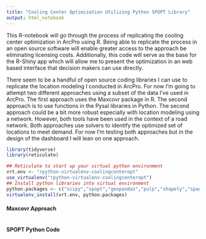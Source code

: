 ```yaml
---
title: "Cooling Center Optimization Utilizing Python SPOPT Library"
output: html_notebook
---
```


This R-notebook will go through the process of replicating the cooling center optimization in ArcPro using R. Being able to replicate the process in an open source software will enable greater access to the approach be eliminating licensing costs. Additionally, this code will serve as the base for the R-Shiny app which will allow me to present the optimization in an web based interface that decision makers can use directly. 

There seem to be a handful of open source coding libraries I can use to replicate the location modeling I conducted in ArcPro. For now I'm going to attempt two different approaches using a subset of the data I've used in ArcPro. The first approach uses the Maxcovr package in R. The second approach is to use functions in the Pysal libraries in Python. The second approach could be a bit more robust especially with location modeling using a network. However, both tools have been used in the context of a road network. Both approaches use solvers to identify the optimized set of locations to meet demand. For now I'm testing both approaches but in the design of the dashboard I will lean on one approach. 


```r
library(tidyverse)
library(reticulate)

## Reticulate to start up your virtual python environment
vrt.env <- "rpython-virtualenv-coolingcenteropt"
use_virtualenv("rpython-virtualenv-coolingcenteropt")
## Install python libraries into virtual environment
python.packages <- c("scipy","spopt","geopandas","pulp","shapely","spaghetti")
virtualenv_install(vrt.env, python.packages)

```


#### Maxcovr Approach 
```r

```


#### SPOPT Python Code
```r

```

